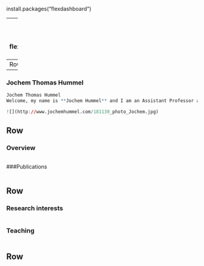 install.packages("flexdashboard")

---
title: "Untitled"
author: "Jochem Hummel"
date: "3/5/2020"
output:
  flexdashboard::flex_dashboard:
    orientation: rows
---
Row
-------------------------------------
    
### Jochem Thomas Hummel
    
```r
Jochem Thomas Hummel
Welcome, my name is **Jochem Hummel** and I am an Assistant Professor at [Warwick Business School](https://www.wbs.ac.uk) in the United Kingdom. 

![](http://www.jochemhummel.com/181130_photo_Jochem.jpg)
```
  
Row
-------------------------------------
    
### Overview
    
```r

```
  
###Publications  

```r

```

Row
-------------------------------------
    
### Research interests
    
```r

```
    
### Teaching

```r

```

Row
-------------------------------------

